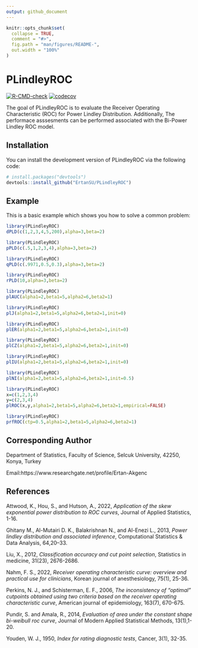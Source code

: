 ```yaml
---
output: github_document
---
```


<!-- README.md is generated from README.Rmd. Please edit that file -->

```r
knitr::opts_chunk$set(
  collapse = TRUE,
  comment = "#>",
  fig.path = "man/figures/README-",
  out.width = "100%"
)
```

# PLindleyROC

<!-- badges: start -->
[![R-CMD-check](https://github.com/ErtanSU/PLindleyROC/actions/workflows/R-CMD-check.yaml/badge.svg)](https://github.com/ErtanSU/PLindleyROC/actions/workflows/R-CMD-check.yaml)
[![codecov](https://codecov.io/gh/ErtanSU/ErtanSU/PLindleyROC/branch/master/graph/badge.svg)](https://codecov.io/gh/ErtanSU/ErtanSU/PLindleyROC)
<!-- badges: end -->

The goal of PLindleyROC is to evaluate the Receiver Operating Characteristic (ROC) for Power Lindley Distribution. Additionally, The performace asssesments can be performed associated with the Bi-Power Lindley ROC model.

## Installation

You can install the development version of PLindleyROC via the following code:

``` r
# install.packages("devtools")
devtools::install_github("ErtanSU/PLindleyROC")
```

## Example

This is a basic example which shows you how to solve a common problem:

```r
library(PLindleyROC)
dPLD(c(1,2,3,4,5,200),alpha=3,beta=2)
```

```r
library(PLindleyROC)
pPLD(c(.5,1,2,3,4),alpha=3,beta=2)
```

```r
library(PLindleyROC)
qPLD(c(.9971,0.5,0.3),alpha=3,beta=2)
```

```r
library(PLindleyROC)
rPLD(10,alpha=3,beta=2)
```

```r
library(PLindleyROC)
plAUC(alpha1=2,beta1=5,alpha2=6,beta2=1)
```

```r
library(PLindleyROC)
plJ(alpha1=2,beta1=5,alpha2=6,beta2=1,init=0)
```

```r
library(PLindleyROC)
plER(alpha1=2,beta1=5,alpha2=6,beta2=1,init=0)
```

```r
library(PLindleyROC)
plCZ(alpha1=2,beta1=5,alpha2=6,beta2=1,init=0)
```

```r
library(PLindleyROC)
plIU(alpha1=2,beta1=5,alpha2=6,beta2=1,init=0)
```

```r
library(PLindleyROC)
plNI(alpha1=2,beta1=5,alpha2=6,beta2=1,init=0.5)
```

```r
library(PLindleyROC)
x=c(1,2,3,4)
y=c(2,3,4)
plROC(x,y,alpha1=2,beta1=5,alpha2=6,beta2=1,empirical=FALSE)
```

```r
library(PLindleyROC)
prfROC(ctp=0.5,alpha1=2,beta1=5,alpha2=6,beta2=1)
```

## Corresponding Author

Department of Statistics, Faculty of Science, Selcuk University, 42250, Konya, Turkey  <br />

Email:https://www.researchgate.net/profile/Ertan-Akgenc

## References

Attwood, K., Hou, S., and Hutson, A., 2022,
*Application of the skew exponential power distribution to ROC curves*, Journal of Applied Statistics, 1-16.

Ghitany M., Al-Mutairi D. K., Balakrishnan N., and Al-Enezi L., 2013,
*Power lindley distribution and associated inference*, Computational Statistics & Data Analysis, 64,20–33.

 Liu, X., 2012,
*Classification accuracy and cut point selection*, Statistics in medicine, 31(23), 2676-2686.

Nahm, F. S., 2022,
*Receiver operating characteristic curve: overview and practical use for clinicians*, Korean journal of anesthesiology, 75(1), 25-36.

Perkins, N. J., and Schisterman, E. F., 2006,
*The inconsistency of “optimal” cutpoints obtained using two criteria based on the receiver operating characteristic curve*, American journal of epidemiology, 163(7), 670-675.

Pundir, S. and Amala, R., 2014,
*Evaluation of area under the constant shape bi-weibull roc curve*, Journal of Modern Applied Statistical Methods, 13(1),1-20.

Youden, W. J., 1950,
*Index for rating diagnostic tests*, Cancer, 3(1), 32-35.

